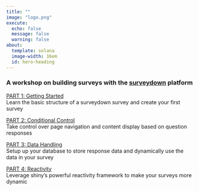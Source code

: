 ```yaml
---
title: ""
image: "logo.png"
execute: 
  echo: false
  message: false
  warning: false
about:
  template: solana
  image-width: 16em
  id: hero-heading
---
```


### A workshop on building surveys with the [surveydown](https://surveydown.org/) platform

::: {.grid}

::: {.g-col-12 .g-col-md-6}

<div class="card h-100" id="card-first-color">
<div class="card-body d-flex flex-column">
<p class="card-text">
<div style="margin-top: auto;"><a href="parts/getting-started.html">PART 1: Getting Started</a></div>
Learn the basic structure of a surveydown survey and create your first survey</p>
</div>
</div>

:::

::: {.g-col-12 .g-col-md-6}

<div class="card h-100" id="card-second-color">
<div class="card-body d-flex flex-column">
<div style="margin-top: auto;"><a href="conditional-control.html">PART 2: Conditional Control</a></div>
Take control over page navigation and content display based on question responses</p>
</div>
</div>

:::

::: {.g-col-12 .g-col-md-6}

<div class="card h-100" id="card-third-color">
<div class="card-body d-flex flex-column">
<div style="margin-top: auto;"><a href="data-handling.html">PART 3: Data Handling</a></div>
Setup up your database to store response data and dynamically use the data in your survey</p>
</div>
</div>

:::

::: {.g-col-12 .g-col-md-6}

<div class="card h-100" id="card-first-color">
<div class="card-body d-flex flex-column">
<div style="margin-top: auto;"><a href="reactivity.html">PART 4: Reactivity</a></div>
Leverage shiny's powerful reactivity framework to make your surveys more dynamic</p>
</div>
</div>

:::

:::
